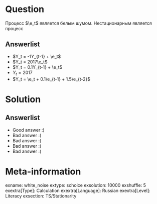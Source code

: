 Question
========
Процесс $\e_t$ является белым шумом. Нестационарным является процесс


Answerlist
----------
*  $Y_t = -1Y_{t-1} + \e_t$
*  $Y_t = 2017\e_t$
*  $Y_t = 0.1Y_{t-1} + \e_t$
*  $Y_t = 2017$
*  $Y_t = \e_t + 0.1\e_{t-1} + 1.5\e_{t-2}$

Solution
========

Answerlist
----------
*  Good answer :)
*  Bad answer :(
*  Bad answer :(
*  Bad answer :(
*  Bad answer :(

Meta-information
================
exname: white_noise
extype: schoice
exsolution: 10000
exshuffle: 5
exextra[Type]: Calculation
exextra[Language]: Russian
exextra[Level]: Literacy
exsection: TS/Stationarity
